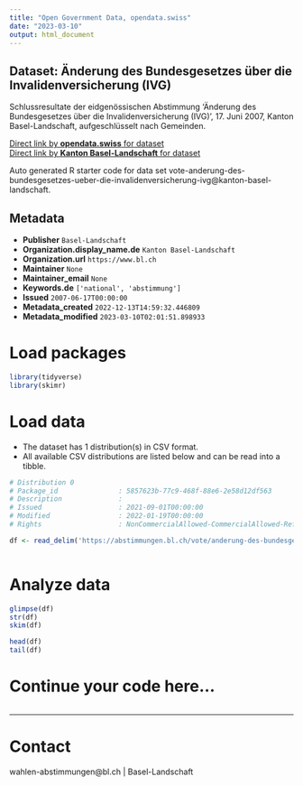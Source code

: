 ```yaml
---
title: "Open Government Data, opendata.swiss"
date: "2023-03-10"
output: html_document
---
```


## Dataset: Änderung des Bundesgesetzes über die Invalidenversicherung (IVG)

Schlussresultate der eidgenössischen Abstimmung 'Änderung des Bundesgesetzes über die Invalidenversicherung (IVG)', 17. Juni 2007, Kanton Basel-Landschaft, aufgeschlüsselt nach Gemeinden.

[Direct link by **opendata.swiss** for dataset](https://opendata.swiss/de/dataset/anderung-des-bundesgesetzes-uber-die-invalidenversicherung-ivg)<br>
[Direct link by **Kanton Basel-Landschaft** for dataset](https://abstimmungen.bl.ch/vote/anderung-des-bundesgesetzes-ueber-die-invalidenversicherung-ivg/data)

Auto generated R starter code for data set vote-anderung-des-bundesgesetzes-ueber-die-invalidenversicherung-ivg@kanton-basel-landschaft.

## Metadata

- **Publisher** `Basel-Landschaft`
- **Organization.display_name.de** `Kanton Basel-Landschaft`
- **Organization.url** `https://www.bl.ch`
- **Maintainer** `None`
- **Maintainer_email** `None`
- **Keywords.de** `['national', 'abstimmung']`
- **Issued** `2007-06-17T00:00:00`
- **Metadata_created** `2022-12-13T14:59:32.446809`
- **Metadata_modified** `2023-03-10T02:01:51.898933`


# Load packages

```r

library(tidyverse)
library(skimr)

```

# Load data

-   The dataset has 1 distribution(s) in CSV format.
-   All available CSV distributions are listed below and can be read into a tibble.

```r

# Distribution 0
# Package_id               : 5857623b-77c9-468f-88e6-2e58d12df563
# Description              : 
# Issued                   : 2021-09-01T00:00:00
# Modified                 : 2022-01-19T00:00:00
# Rights                   : NonCommercialAllowed-CommercialAllowed-ReferenceRequired

df <- read_delim('https://abstimmungen.bl.ch/vote/anderung-des-bundesgesetzes-ueber-die-invalidenversicherung-ivg/data-csv')



```

# Analyze data

```r

glimpse(df)
str(df)
skim(df)

head(df)
tail(df)

```

# Continue your code here...

```r

```

------------------------------------------------------------------------

# Contact

wahlen-abstimmungen@bl.ch | Basel-Landschaft
